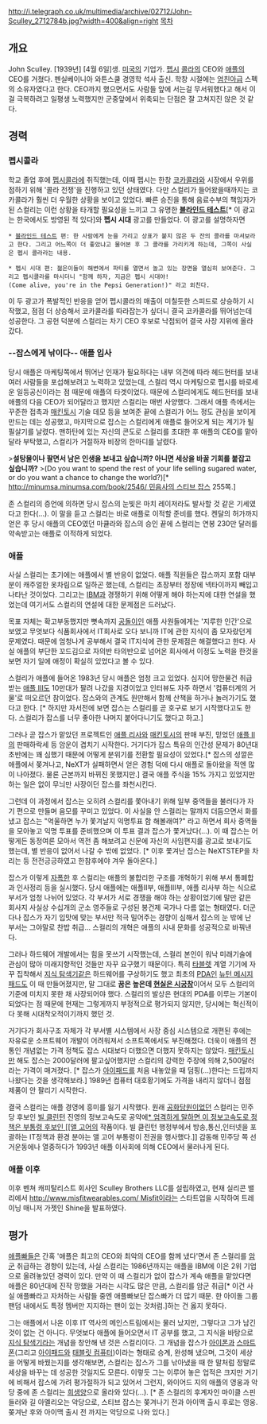 http://i.telegraph.co.uk/multimedia/archive/02712/John-Sculley_2712784b.jpg?width=400&align=right [[목차]]
== 개요 ==
John Sculley. [1939년] [4월 6일]생. [[미국]]의 기업가. [[펩시]] [[콜라]]의 CEO와 [[애플]]의 CEO를 거쳤다. 펜실베이니아 와튼스쿨 경영학 석사 출신. 학창 시절에는 [[엄친아]]급 스펙의 소유자였다고 한다. CEO까지 했으면서도 사람들 앞에 서는걸 무서워했다고 해서 이걸 극복하려고 일평생 노력했지만 군중앞에서 위축되는 단점은 잘 고쳐지진 않은 것 같다.

== 경력 ==
=== 펩시콜라 ===
학교 졸업 후에 [[펩시]]콜라에 취직했는데, 이때 펩시는 한창 [[코카콜라]]와 시장에서 우위를 점하기 위해 '콜라 전쟁'을 진행하고 있던 상태였다. 다만 스컬리가 들어왔을때까지는 코카콜라가 훨씬 더 우월한 상황을 보이고 있었다. 빠른 승진을 통해 음료수부의 책임자가 된 스컬리는 이런 상황을 타개할 필요성을 느끼고 그 유명한 '''[[블라인드 테스트]]'''[* 이 광고는 한국에서도 방영된 적 있다]와 '''펩시 시대''' 광고를 만들었다. 이 광고를 설명하자면

 * [[블라인드 테스트]] 편: 한 사람에게 눈을 가리고 상표가 붙지 않은 두 잔의 콜라를 마셔보라고 한다. 그리고 어느쪽이 더 좋았냐고 물어본 후 그 콜라를 가리키게 하는데, 그쪽이 사실은 펩시 콜라라는 내용.

 * 펩시 시대 편: 젊은이들이 해변에서 파티를 열면서 놀고 있는 장면을 열심히 보여준다. 그리고 펩시콜라를 마시더니 "함께 하자, 지금은 펩시 시대야!(Come alive, you're in the Pepsi Generation!)" 라고 외친다.

이 두 광고가 폭발적인 반응을 얻어 펩시콜라의 매출이 미칠듯한 스피드로 상승하기 시작했고, 점점 더 상승해서 코카콜라를 따라잡는가 싶더니 결국 코카콜라를 뛰어넘는데 성공한다. 그 공헌 덕분에 스컬리는 차기 CEO 후보로 낙점되어 결국 사장 지위에 올라갔다.

=== --잡스에게 낚이다-- 애플 입사 ===
당시 애플은 마케팅쪽에서 뛰어난 인재가 필요하다는 내부 의견에 따라 헤드헌터를 보내 여러 사람들을 포섭해보려고 노력하고 있었는데, 스컬리 역시 마케팅으로 펩시를 바로세운 일등공신이라는 점 때문에 애플의 타겟이었다. 때문에 스컬리에게도 헤드헌터를 보내 애플의 다음 CEO가 되어달라고 했지만 스컬리는 매번 사양했다. 그래서 애플 측에서는 꾸준한 접촉과 [[매킨토시]] 기술 데모 등을 보여준 끝에 스컬리가 어느 정도 관심을 보이게 만드는 데는 성공했고, 마지막으로 잡스는 스컬리에게 애플로 들어오게 되는 계기가 될 필살기를 날렸다. 맨하탄에 있는 자신의 콘도로 스컬리를 초대한 후 애플의 CEO를 맡아달라 부탁했고, 스컬리가 거절하자 비장의 한마디를 날렸다.

>'''설탕물이나 팔면서 남은 인생을 보내고 싶습니까? 아니면 세상을 바꿀 기회를 붙잡고 싶습니까?'''
>(Do you want to spend the rest of your life selling sugared water, or do you want a chance to change the world?)[* [[http://minumsa.minumsa.com/book/2546/ 민음사의 스티브 잡스]] 255쪽.]

존 스컬리의 증언에 의하면 당시 잡스의 눈빛은 마치 레이저라도 발사할 것 같은 기세였다고 한다(...). 이 말을 듣고 스컬리는 바로 애플로 이적할 준비를 했다. 켄달의 허가까지 얻은 후 당시 애플의 CEO였던 마큘라와 잡스의 승인 끝에 스컬리는 연봉 230만 달러를 약속받고는 애플로 이적하게 되었다.

=== 애플 ===
사실 스컬리는 초기에는 애플에서 별 반응이 없었다. 애플 직원들은 잡스까지 포함 대부분이 캐주얼한 옷차림으로 일하곤 했는데, 스컬리는 초장부터 정장에 넥타이까지 빼입고 나타난 것이었다. 그리고는 [[IBM]]과 경쟁하기 위해 어떻게 해야 하는지에 대한 연설을 했었는데 여기서도 스컬리의 연설에 대한 문제점은 드러났다.

목표 자체는 확고부동했지만 뼛속까지 [[공돌이]]인 애플 사원들에게는 '지루한 인간'으로 보였고 무엇보다 식품회사에서 IT회사로 오다 보니까 IT에 관한 지식이 좀 모자랐던게 문제였다. 때문에 엄청나게 공부해서 결국 IT지식에 관한 문제점은 해결했다고 한다. 사실 애플의 부단한 꼬드김으로 자의반 타의반으로 넘어온 회사에서 이정도 노력을 한것을 보면 자기 일에 애정이 확실히 있었다고 볼 수 있다.

스컬리가 애플에 들어온 1983년 당시 애플은 엄청 크고 있었다. 심지어 망한물건 취급 받는 [[애플 III]]도 10만대가 팔려 나갔을 지경이었고 인터뷰도 자주 하면서 '컴퓨터계의 거물'로 떠오르던 참이었다. 잡스와의 관계도 원만해서 함께 산책을 하거나 놀러가기도 했다고 한다. [* 하지만 자서전에 보면 잡스는 스컬리를 곧 호구로 보기 시작했다고도 한다. 스컬리가 잡스를 너무 좋아한 나머지 붙어다니기도 했다고 하고.]

그러나 곧 잡스가 맡았던 프로젝트인 [[애플 리사]]와 [[매킨토시]]의 판매 부진, 믿었던 [[애플 II]]의 판매하락세 등 암운이 겹치기 시작한다. 거기다가 잡스 특유의 인간성 문제가 80년대 초반에는 꽤 심했기 때문에 어떻게 분위기를 전환할 필요성이 있었다.[* 잡스의 성깔은 애플에서 쫒겨나고, NeXT가 실패하면서 얻은 경험 덕에 다시 애플로 돌아왔을 적엔 많이 나아졌다. 물론 근본까지 바뀌진 못했지만.] 결국 애플 주식을 15% 가지고 있었지만 하는 일은 없이 무늬만 사장이던 잡스를 좌천시킨다. 

그런데 이 과정에서 잡스는 오히려 스컬리를 쫓아내기 위해 일부 중역들을 불러다가 자기 편으로 만들며 음모를 꾸미고 있었다. 이 사실을 안 스컬리는 말까지 더듬으면서 화를 냈고 잡스는 "억울하면 누가 쫓겨날지 익명투표 함 해볼래여?" 라고 하면서 회사 중역들을 모아놓고 익명 투표를 준비했으며 이 투표 결과 잡스가 쫓겨났다(...). 이 때 잡스는 어떻게든 동정여론 모아서 역전 좀 해보려고 신문에 자신의 사임편지를 광고로 보내기도 했는데, 별 반응이 없어서 나갈 수 밖에 없었다. [* 이후 쫓겨난 잡스는 NeXTSTEP을 차리는 등 전전긍긍하였고 한참후에야 겨우 돌아온다.]

잡스가 이렇게 [[자폭]]한 후 스컬리는 애플의 불합리한 구조를 개혁하기 위해 부서 통폐합과 인사정리 등을 실시했다. 당시 애플에는 애플II부, 애플III부, 애플 리사부 하는 식으로 부서가 엄청 나뉘어 있었다. 각 부서가 서로 경쟁을 해야 하는 상황이었기에 말만 같은 회사지 사실상 수십개의 군소 영주들로 구성된 봉건제 국가나 다름 없는 형태였다. 더군다나 잡스가 자기 입맛에 맞는 부서만 적극 밀어주는 경향이 심해서 잡스의 눈 밖에 난 부서는 그야말로 찬밥 취급... 스컬리의 개혁은 애플의 사내 문화를 성공적으로 바꿔낸다.

그러나 하드웨어 개발에서는 힘을 못쓰기 시작했는데, 스컬리 본인이 워낙 미래기술에 관심이 많아 미래지향적인 것들만 자꾸 요구했기 때문이다. 특히 [[타블렛]] 계열 기기에 자꾸 집착해서 [[지식 탐색기]]같은 하드웨어를 구상하기도 했고 최초의 [[PDA]]인 [[뉴턴 메시지 패드]]도 이 때 만들어졌지만, 말 그대로 '''꿈은 높은데 [[현실은 시궁창]]'''이어서 모두 스컬리의 기준에 미치지 못한 채 사장되어야 했다. 스컬리의 발상은 현대의 PDA를 이루는 기본이 되었다는 점 때문에 현재는 그렇게까지 부정적으로 평가되지 않지만, 당시에는 혁신적이다 못해 시대착오적이기까지 했던 것. 

거기다가 회사구조 자체가 각 부서별 시스템에서 사장 중심 시스템으로 개편된 후에는 자유로운 소프트웨어 개발이 어려워져서 소프트쪽에서도 부진해졌다. 더욱이 애플의 전통인 개념없는 가격 정책도 잡스 시대보다 더했으면 더했지 못하지는 않았다. [[매킨토시]]만 해도 잡스는 2000달러에 팔고싶어했지만 스컬리의 강력한 주장에 의해 2,500달러라는 가격이 매겨졌다. [* 잡스가 [[아이패드]]를 처음 내놓았을 때 덤핑(...)한다는 드립까지 나왔다는 것을 생각해보라.] 1989년 컴퓨터 대호황기에도 가격을 내리지 않더니 점점 제품이 안 팔리기 시작한다.

결국 스컬리는 애플 경영에 흥미를 잃기 시작했다. 원래 [[공화당]]원이었던 스컬리는 민주당 후보인 [[빌 클린턴]] 진영의 정보고속도로 공약에[[* 엄격하게 말하면 이 정보고속도로 정책은 부통령 후보인 [[앨 고어]]의 작품이다. 빌 클린턴 행정부에서 방송,통신,인터넷을 포괄하는 IT정책과 환경 분야는 앨 고어 부통령이 전권을 행사했다.]] 감동해 민주당 쪽 선거운동에나 열중하다가 1993년 애플 이사회에 의해 CEO에서 물러나게 된다.

=== 애플 이후 ===
이후 벤쳐 캐피탈리스트 회사인 Sculley Brothers LLC를 설립하였고, 현재 실리콘 밸리에서 [[http://www.misfitwearables.com/ Misfit]]이라는 스타트업을 시작하여 트레이닝 매니저 가젯인 Shine을 발표하였다.

== 평가 ==
[[애플빠]]들은 간혹 '애플은 최고의 CEO와 최악의 CEO를 함께 냈다'면서 존 스컬리를 [[암군]] 취급하는 경향이 있는데, 사실 스컬리는 1986년까지는 애플을 IBM에 이은 2위 기업으로 올려놓았던 경력이 있다. 만약 이 때 스컬리가 없이 잡스가 계속 애플을 맡았다면 애플은 80년대에 진작 망했을 거라는 시각도 많은 만큼, 스컬리를 암군 취급[* 이건 사실 애플빠라고 자처하는 사람들 중엔 애플빠보단 잡스빠가 더 많기 때문. 한 아이돌 그룹 팬덤 내에서도 특정 멤버만 지지하는 팬이 있는 것처럼.]하는 건 옳지 못하다.

그는 애플에서 나온 이후 IT 역사의 메인스트림에서는 물러 났지만, 그렇다고 그가 남긴 것이 없는 건 아니다. 무엇보다 애플에 들어오면서 IT 공부를 했고, 그 지식을 바탕으로 [[지식 탐색기]]라는 개념을 창안해 낸 것은 스컬리이다. 그 개념을 잡스가 [[아이폰]]과 [[스마트폰]](그리고 [[아이패드]]와 [[태블릿 컴퓨터]])이라는 형태로 승계, 완성해 냈으며, 그것이 세상을 어떻게 바꿨는지를 생각해보면, 스컬리는 잡스가 그를 낚아냈을 때 한 말처럼 정말로 세상을 바꾸는 데 성공한 것일지도 모른다. 이렇듯 그는 이루어 놓은 업적은 크지만 거기에 비해서 잡스에 가려 평가절하가 되고 있어서 그런지, 와이어드 지의 애플의 영웅과 악당 중에 존 스컬리는 [http://www.wired.com/gadgets/mac/multimedia/2006/03/herosandvillains?slide=5&slideView=2 희생양]으로 올라와 있다(...). [* 존 스컬리의 후계자인 마이클 스핀들러와 길 아멜리오는 악당으로, 스티브 잡스는 쫒겨나기 전과 아이맥 출시 후로는 영웅. 쫒겨난 후와 아이맥 출시 전 까지는 악당으로 나와 있다.]
